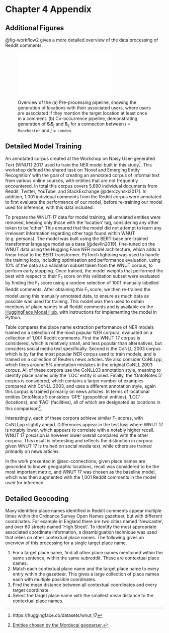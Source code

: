 # Chapter 4 Appendix

## Additional Figures

@fig-workflow2 gives a more detailed overview of the data processing of Reddit comments.

![Overview of the (a) Pre-processing pipeline, showing the generation of locations with their associated users, where users are associated if they mention the target location at least once in a comment. (b) Co-occurrence pipeline, demonstrating generation of $\mathbf{S}_i\mathbf{S}_j$ and $\mathbf{S}_{ij}$ for a connection between $i = \texttt{Manchester}$ and $j = \texttt{London}$.](appendices_figures/workflow_c.pdf){#fig-workflow2}

## Detailed Model Training

An annotated corpus created at the Workshop on Noisy User-generated Text (WNUT) 2017 used to train the NER model built in this study^[https://huggingface.co/datasets/wnut_17]. This workshop defined the shared task on ‘Novel and Emerging Entity Recognition’ with the goal of creating an annotated corpus of informal text from various online sources, with entities that are not frequently encountered. In total this corpus covers 5,690 individual documents from Reddit, Twitter, YouTube, and StackExchange [@derczynski2017]. In addition, 1,001 individual comments from the Reddit corpus were annotated to first evaluate the performance of our model, before re-training our model used for inference, with this data included.

To prepare the WNUT-17 data for model training, all unrelated entities were removed, keeping only those with the 'location' tag, considering any other token to be ‘other’. This ensured that the model did not attempt to learn any irrelevant information regarding other tags found within WNUT (e.g. persons). The model was built using the BERT-base pre-trained transformer language model as a base [@devlin2019], fine-tuned on the WNUT data using the Hugging Face NER model architecture, which adds a linear head to the BERT transformer. PyTorch lightning was used to handle the training loop, including optimisation and performance evaluation, using 10% of the data as a validation subset taken from the WNUT corpus, to perform early stopping. Once trained, the model weights that performed the best with respect to their F~1~ score on this validation subset were evaluated by finding the F~1~ score using a random selection of 1001 manually labelled Reddit comments. After obtaining this F~1~ score, we then re-trained the model using this manually annotated data, to ensure as much data as possible was used for training. This model was then used to obtain mentions of place names in all Reddit comments and is available on the [HuggingFace Model Hub](https://huggingface.co/cjber/reddit-ner-place_names), with instructions for implementing the model in Python.

Table \ref{tbl-perf} compares the place name extraction performance of NER models trained on a selection of the most popular NER corpora, evaluated on a collection of 1,001 Reddit comments. First the WNUT 17 corpus is considered, which is relatively small, and less popular than alternatives, but considers social media text specifically. Second is the CoNLL 2003 corpus which is by far the most popular NER corpus used to train models, and is trained on a collection of Reuters news articles. We also consider CoNLLpp, which fixes around 5% annotation mistakes in the original CoNLL 2003 corpus. All of these corpora use the CoNLL03 annotation style, meaning to identify place names only the 'LOC' entity is used. Finally, the 'OntoNotes 5' corpus is considered, which contains a larger number of examples compared with CoNLL 2003, and uses a different annotation style, again this corpus is trained primarily on news articles. In terms of locational entities OntoNotes 5 considers 'GPE' (geopolitical entities), 'LOC' (locations), and 'FAC' (facilities), all of which are designated as locations in this comparison^[[Entities chosen by the Mordecai geoparser.](https://github.com/openeventdata/mordecai/blob/9d37110f6cd1275852548fc53fd7a21bb77593f9/mordecai/geoparse.py#L511)].

Interestingly, each of these corpora achieve similar F~1~ scores, with CoNLLpp slightly ahead. Differences appear in the test loss where WNUT 17 is notably lower, which appears to correlate with a notably higher recall. WNUT 17 precision is however lower overall compared with the other corpora. This result is interesting and reflects the distinction in corpora given WNUT 17 is trained on social media text, while others are trained primarily on news articles. 

In the work presented in @sec-connections, given place names are geocoded to known geographic locations, recall was considered to be the most important metric, and WNUT 17 was chosen as the baseline model, which was then augmented with the 1,001 Reddit comments in the model used for inference.

\begin{table}
\caption{\label{tbl-perf} Performance of NER models trained on a selection of the most popular NER corpora, evaluated on a collection of 1,001 Reddit comments.}
\centering
\fontsize{9}{11}\selectfont
\begin{tabular}[t]{lcc|cccc}
\toprule
\textbf{Model} & \textbf{Corpus Size} & \textbf{Time Taken (m)} & \textbf{Test Loss} & \textbf{Test Recall} & \textbf{Test Precision} & \textbf{Test F1} \\
\midrule
WNUT 17 & 5,690 & 7.26 & \textbf{0.0338} & \textbf{0.850} & 0.708 & 0.752 \\
CoNLL 2003 & 20,744 & 34.32 & 0.0543 & 0.726 & 0.830 & 0.750 \\
CoNLLpp & 20,744 & 43.9 & 0.545 & 0.728 & \textbf{0.834} & \textbf{0.753} \\
OntoNotes5 & 76,714 & 109.00 & 0.487 & 0.731 & 0.813 & 0.749 \\
\bottomrule
\end{tabular}
\end{table}

## Detailed Geocoding

Many identified place names identified in Reddit comments appear multiple times within the Ordnance Survey Open Names gazetteer, but with different coordinates. For example in England there are two cities named 'Newcastle', and over 60 streets named 'High Street'. To identify the most appropriate associated coordinate information, a disambiguation technique was used that relies on other contextual place names. The following gives an overview of this processing for a single target place name.

1. For a target place name, find all other place names mentioned within the same sentence, within the same subreddit. These are contextual place names.
2. Match each contextual place name and the target place name to every entry within the gazetteer. This gives a large collection of place names each with multiple possible coordinates.
3. Find the mean distance between all contextual coordinates and every target coordinate.
4. Select the target place name with the smallest mean distance to the contextual place names.
